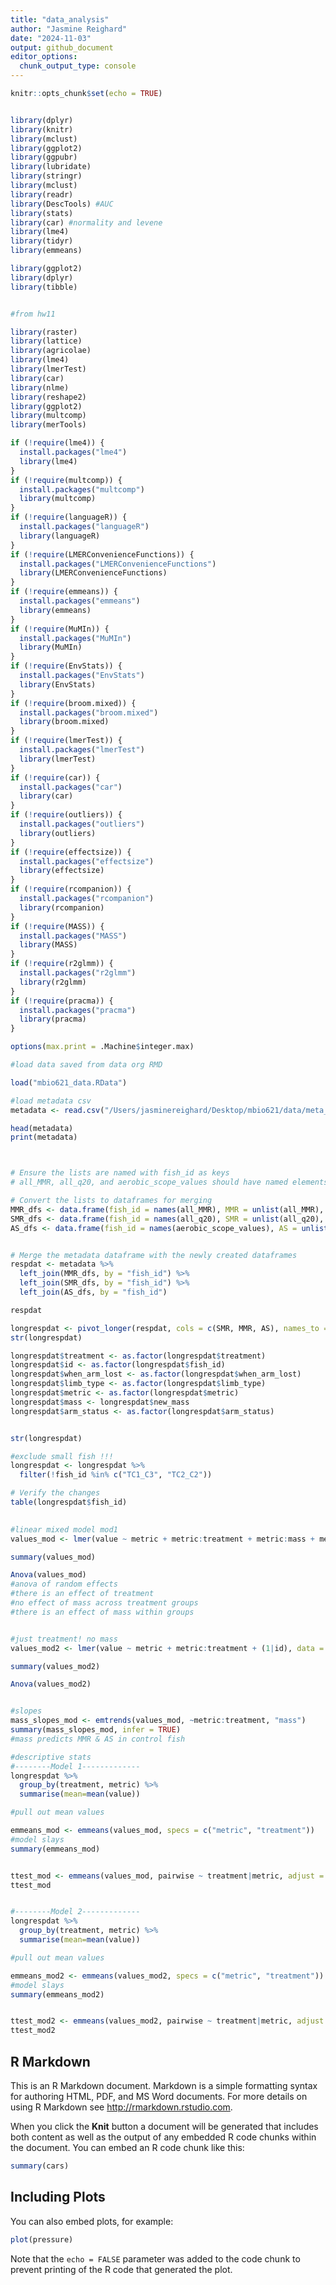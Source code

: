```yaml
---
title: "data_analysis"
author: "Jasmine Reighard"
date: "2024-11-03"
output: github_document
editor_options: 
  chunk_output_type: console
---
```



```r
knitr::opts_chunk$set(echo = TRUE)


library(dplyr)
library(knitr)
library(mclust)
library(ggplot2)
library(ggpubr)
library(lubridate)
library(stringr)
library(mclust)
library(readr)
library(DescTools) #AUC
library(stats)
library(car) #normality and levene
library(lme4)
library(tidyr)
library(emmeans)

library(ggplot2)
library(dplyr)
library(tibble)


#from hw11

library(raster)
library(lattice)
library(agricolae)
library(lme4)
library(lmerTest)
library(car)
library(nlme)
library(reshape2)
library(ggplot2)
library(multcomp)
library(merTools)

if (!require(lme4)) {
  install.packages("lme4")
  library(lme4)
}
if (!require(multcomp)) {
  install.packages("multcomp")
  library(multcomp)
}
if (!require(languageR)) {
  install.packages("languageR")
  library(languageR)
}
if (!require(LMERConvenienceFunctions)) {
  install.packages("LMERConvenienceFunctions")
  library(LMERConvenienceFunctions)
}
if (!require(emmeans)) {
  install.packages("emmeans")
  library(emmeans)
}
if (!require(MuMIn)) {
  install.packages("MuMIn")
  library(MuMIn)
}
if (!require(EnvStats)) {
  install.packages("EnvStats")
  library(EnvStats)
}
if (!require(broom.mixed)) {
  install.packages("broom.mixed")
  library(broom.mixed)
}
if (!require(lmerTest)) {
  install.packages("lmerTest")
  library(lmerTest)
}
if (!require(car)) {
  install.packages("car")
  library(car)
}
if (!require(outliers)) {
  install.packages("outliers")
  library(outliers)
}
if (!require(effectsize)) {
  install.packages("effectsize")
  library(effectsize)
}
if (!require(rcompanion)) {
  install.packages("rcompanion")
  library(rcompanion)
}
if (!require(MASS)) {
  install.packages("MASS")
  library(MASS)
}
if (!require(r2glmm)) {
  install.packages("r2glmm")
  library(r2glmm)
}
if (!require(pracma)) {
  install.packages("pracma")
  library(pracma)
}

options(max.print = .Machine$integer.max)

```

```r

#load data saved from data org RMD 

load("mbio621_data.RData")

#load metadata csv
metadata <- read.csv("/Users/jasminereighard/Desktop/mbio621/data/meta_data.csv", stringsAsFactors = FALSE)

head(metadata)
print(metadata)




```

```r
# Ensure the lists are named with fish_id as keys
# all_MMR, all_q20, and aerobic_scope_values should have named elements where names match the fish_id values.

# Convert the lists to dataframes for merging
MMR_dfs <- data.frame(fish_id = names(all_MMR), MMR = unlist(all_MMR), stringsAsFactors = FALSE)
SMR_dfs <- data.frame(fish_id = names(all_q20), SMR = unlist(all_q20), stringsAsFactors = FALSE)
AS_dfs <- data.frame(fish_id = names(aerobic_scope_values), AS = unlist(aerobic_scope_values), stringsAsFactors = FALSE)


# Merge the metadata dataframe with the newly created dataframes
respdat <- metadata %>%
  left_join(MMR_dfs, by = "fish_id") %>%
  left_join(SMR_dfs, by = "fish_id") %>%
  left_join(AS_dfs, by = "fish_id")

respdat
```


```r

longrespdat <- pivot_longer(respdat, cols = c(SMR, MMR, AS), names_to = "metric", values_to = "value")
str(longrespdat)

longrespdat$treatment <- as.factor(longrespdat$treatment)
longrespdat$id <- as.factor(longrespdat$fish_id)
longrespdat$when_arm_lost <- as.factor(longrespdat$when_arm_lost)
longrespdat$limb_type <- as.factor(longrespdat$limb_type)
longrespdat$metric <- as.factor(longrespdat$metric)
longrespdat$mass <- longrespdat$new_mass
longrespdat$arm_status <- as.factor(longrespdat$arm_status)


str(longrespdat)

```

```r
#exclude small fish !!!
longrespdat <- longrespdat %>% 
  filter(!fish_id %in% c("TC1_C3", "TC2_C2"))

# Verify the changes
table(longrespdat$fish_id)
  
```


```r
#linear mixed model mod1
values_mod <- lmer(value ~ metric + metric:treatment + metric:mass + metric:treatment:mass + (1|id), data = longrespdat)

summary(values_mod)

Anova(values_mod)
#anova of random effects
#there is an effect of treatment 
#no effect of mass across treatment groups
#there is an effect of mass within groups 


#just treatment! no mass 
values_mod2 <- lmer(value ~ metric + metric:treatment + (1|id), data = longrespdat)

summary(values_mod2)

Anova(values_mod2)



```

```r
#slopes
mass_slopes_mod <- emtrends(values_mod, ~metric:treatment, "mass")
summary(mass_slopes_mod, infer = TRUE)
#mass predicts MMR & AS in control fish 


```

```r
#descriptive stats
#--------Model 1-------------
longrespdat %>%
  group_by(treatment, metric) %>%
  summarise(mean=mean(value))

#pull out mean values

emmeans_mod <- emmeans(values_mod, specs = c("metric", "treatment"))
#model slays
summary(emmeans_mod)


ttest_mod <- emmeans(values_mod, pairwise ~ treatment|metric, adjust = "fdr")
ttest_mod


#--------Model 2-------------
longrespdat %>%
  group_by(treatment, metric) %>%
  summarise(mean=mean(value))

#pull out mean values

emmeans_mod2 <- emmeans(values_mod2, specs = c("metric", "treatment"))
#model slays
summary(emmeans_mod2)


ttest_mod2 <- emmeans(values_mod2, pairwise ~ treatment|metric, adjust = "fdr")
ttest_mod2

```


## R Markdown

This is an R Markdown document. Markdown is a simple formatting syntax for authoring HTML, PDF, and MS Word documents. For more details on using R Markdown see <http://rmarkdown.rstudio.com>.

When you click the **Knit** button a document will be generated that includes both content as well as the output of any embedded R code chunks within the document. You can embed an R code chunk like this:

```r
summary(cars)
```

## Including Plots

You can also embed plots, for example:

```r
plot(pressure)
```

Note that the `echo = FALSE` parameter was added to the code chunk to prevent printing of the R code that generated the plot.

